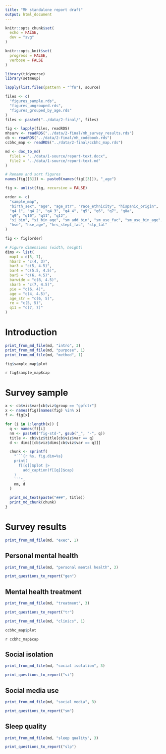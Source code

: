 ```yaml
---
title: "MH standalone report draft"
output: html_document
---
```


```r
knitr::opts_chunk$set(
  echo = FALSE,
  dev = "svg"
)

knitr::opts_knit$set(
  progress = FALSE,
  verbose = FALSE
)
```

```r
library(tidyverse)
library(setmeup)
```

```r
lapply(list.files(pattern = "^fn"), source)
```

```r
files <- c(
  "figures_sample.rds",
  "figures_ungrouped.rds",
  "figures_grouped_by_age.rds"
)
files <- paste0("../data/2-final/", files)
```

```r
fig <- lapply(files, readRDS)
mhsurv <- readRDS("../data/2-final/mh_survey_results.rds")
cb <- readRDS("../data/2-final/mh_codebook.rds")
ccbhc_map <- readRDS("../data/2-final/ccbhc_map.rds")
```

```r
md <- doc_to_md(
  file1 = "../data/1-source/report-text.docx",
  file2 = "../data/1-source/report-text.md"
)
```

```r
# Rename and sort figures
names(fig[[3]]) <- paste0(names(fig[[3]]), "_age")

fig <- unlist(fig, recursive = FALSE)

order <- c(
  "sample_map",
  "birth_sex", "age", "age_str", "race_ethnicity", "hispanic_origin",
  "q4_1", "q4_2", "q4_3", "q4_4", "q5", "q6", "q7", "q8a",
  "q9", "q10", "q11", "q12",
  "si_bin", "si_bin_age", "sm_add_bin", "sm_use_fac", "sm_use_bin_age",
  "hse", "hse_age", "hrs_slept_fac", "slp_lat"
)

fig <- fig[order]
```

```r
# Figure dimensions (width, height)
dims <- list(
  map1 = c(5, 7),
  hbar2 = "c(4, 3)",
  bar3 = "c(5, 4.5)",
  bar4 = "c(5.5, 4.5)",
  bar5 = "c(6, 4.5)",
  barwide = "c(8, 4.5)",
  sbar5 = "c(7, 4.5)",
  pie = "c(6, 4)",
  age = "c(4, 4.5)",
  age_str = "c(6, 5)",
  re = "c(5, 5)",
  q11 = "c(7, 7)"
)
```

# Introduction

```r
print_from_md_file(md, "intro", 3)
print_from_md_file(md, "purpose", 1)
print_from_md_file(md, "method", 1)
```

```r
fig$sample_map$plot
```

`r fig$sample_map$cap`

# Survey sample

```r
x <- cb$viz$var[cb$viz$group == "gpfctr"]
x <- names(fig)[names(fig) %in% x]
f <- fig[x]

for (i in 1:length(x)) {
  q <- names(f)[i]
  nm <- paste0("fig-std-", gsub("_", "-", q))
  title <- cb$viz$title[cb$viz$var == q]
  d <- dims[[cb$viz$dims[cb$viz$var == q]]]

  chunk <- sprintf(
    "```{r %s, fig.dim=%s}
    print(
      f[[q]]$plot |>
        add_caption(f[[q]]$cap)
    )
    ```",
    nm, d
  )

  print_md_text(paste("###", title))
  print_md_chunk(chunk)
}
```

# Survey results

```r
print_from_md_file(md, "exec", 1)
```

## Personal mental health

```r
print_from_md_file(md, "personal mental health", 3)
```

```r
print_questions_to_report("gen")
```

## Mental health treatment

```r
print_from_md_file(md, "treatment", 3)
```

```r
print_questions_to_report("tr")
```

```r
print_from_md_file(md, "clinics", 1)
```

```r
ccbhc_map$plot
```

`r ccbhc_map$cap`

## Social isolation

```r
print_from_md_file(md, "social isolation", 3)
```

```r
print_questions_to_report("si")
```

## Social media use

```r
print_from_md_file(md, "social media", 3)
```

```r
print_questions_to_report("sm")
```

## Sleep quality

```r
print_from_md_file(md, "sleep quality", 3)
```

```r
print_questions_to_report("slp")
```

